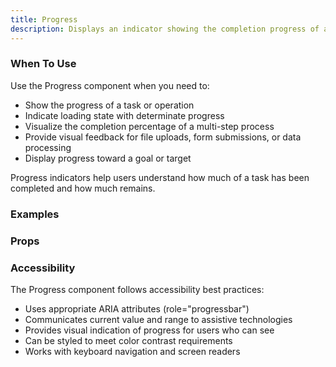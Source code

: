 ```yaml
---
title: Progress
description: Displays an indicator showing the completion progress of a task.
---
```


### When To Use

Use the Progress component when you need to:

- Show the progress of a task or operation
- Indicate loading state with determinate progress
- Visualize the completion percentage of a multi-step process
- Provide visual feedback for file uploads, form submissions, or data processing
- Display progress toward a goal or target

Progress indicators help users understand how much of a task has been completed and how much remains.

### Examples
<Preview
  lang="jsx"
  file="/progress/__demo__/basic"
  title="Basic"
/>

<Preview
  lang="jsx"
  file="/progress/__demo__/indeterminate"
  title="Indeterminate"
/>

<Preview
  lang="jsx"
  file="/progress/__demo__/with-value"
  title="With Value"
/>

<Preview
  lang="jsx"
  file="/progress/__demo__/custom"
  title="Custom"
/>

### Props
<AutoTypeTable path="./components/ui/progress.tsx" name="Progress" />

### Accessibility

The Progress component follows accessibility best practices:

- Uses appropriate ARIA attributes (role="progressbar")
- Communicates current value and range to assistive technologies
- Provides visual indication of progress for users who can see
- Can be styled to meet color contrast requirements
- Works with keyboard navigation and screen readers 